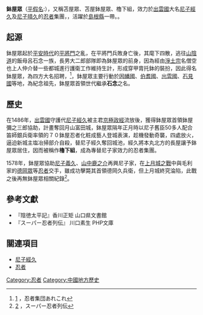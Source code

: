 '''鉢屋眾'''（[[平假名|平假名]]:{{lang|ja|はちやしゅう}}），又稱苫屋眾、苫屋鉢屋眾、櫓下組，效力於[[出雲國|出雲國]]大名[[尼子經久|尼子經久]]及[[尼子晴久|尼子晴久]]的[[忍者|忍者]]集團，，活躍於[[島根縣|島根縣]]一帶。。
== 起源 ==
鉢屋眾起於[[平安時代|平安時代]]的[[平將門|平將門]]之亂，在平將門兵敗身亡後，其麾下四散，逃往[[山陰道|山陰道]]的飯母呂石念一族，長男大二郎部隊即為鉢屋眾的前身，因為經由[[淨土宗|淨土宗]]名僧空也上人仲介替一些都城進行護衛工作維持生計，形成穿甲胄托鉢的裝扮，因此得名鉢屋眾，為四方大名招聘，<ref>[http://www.geocities.jp/tokusa5802/kiso/shudan.html] {{Wayback|url=http://www.geocities.jp/tokusa5802/kiso/shudan.html |date=20111010154553 }}，忍者集団あれこれ</ref>，鉢屋眾主要行動於[[因幡國|因幡國]]、[[伯耆國|伯耆國]]、[[出雲國|出雲國]]、[[石見國|石見國]]等地，為紀念祖先，鉢屋眾首領世代繼承'''石念'''之名。
== 歷史 ==
在1486年，[[出雲國|出雲國]]守護代[[尼子經久|尼子經久]]被主君[[京極政經|京極政經]]流放後，獲得鉢屋眾首領鉢屋彌之三郎協助，計畫奪回月山富田城，鉢屋眾隔年正月時以尼子舊臣50多人配合笛師銀兵衛率領的７０鉢屋忍者化粧成藝人登城表演，趁機發動奇襲，四處放火，逼迫新城主塩冶掃部介自殺，替尼子經久奪回城池，經久將本丸北方的長屋讓予鉢屋眾居住，因而被稱作'''櫓下組'''，成為專替尼子家效力的忍者集團。

1578年，鉢屋眾協助[[尼子義久|尼子義久]]、[[山中鹿之介|山中鹿之介]]再興尼子家，在[[上月城之戰|上月城之戰]]中與毛利家的[[德岡眾|德岡眾]]等[[忍者|忍者]]交手，雖成功擊斃其首領德岡久兵衛，但上月城終究淪陷，此戰之後再無鉢屋眾相關紀錄<ref>[http://books.google.co.jp/books?id=GErt8bU4F1MC&printsec=frontcover&dq=%E3%82%B9%E3%83%BC%E3%83%91%E3%83%BC%E5%BF%8D%E8%80%85%E5%88%97%E4%BC%9D&hl=ja&ei=fhxRTNj2J4WevQOk-5GuBw&sa=X&oi=book_result&ct=result&resnum=1&ved=0CCsQ6AEwAA#v=onepage&q&f=false] {{Wayback|url=http://books.google.co.jp/books?id=GErt8bU4F1MC&printsec=frontcover&dq=%E3%82%B9%E3%83%BC%E3%83%91%E3%83%BC%E5%BF%8D%E8%80%85%E5%88%97%E4%BC%9D&hl=ja&ei=fhxRTNj2J4WevQOk-5GuBw&sa=X&oi=book_result&ct=result&resnum=1&ved=0CCsQ6AEwAA#v=onepage&q&f=false |date=20190701120446 }}，スーパー忍者列伝</ref>。

== 參考文獻 ==
*『陰徳太平記』香川正矩 山口県文書館
*『スーパー忍者列伝』 川口素生 PHP文庫 

<div class="references-small">
<references />
</div>
== 關連項目 ==
*[[尼子經久|尼子經久]]
*[[忍者|忍者]]

{{DEFAULTSORT:Hachiyashuu}}
[[Category:忍者|Category:忍者]]
[[Category:中國地方歷史|Category:中國地方歷史]]